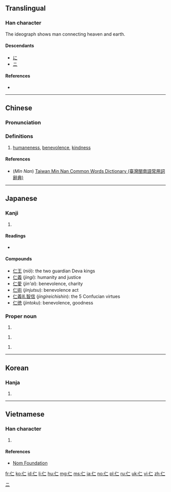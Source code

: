 {{also|忈}}
==Translingual==

===Han character===
{{Han char|rn=9|rad=人|as=02|sn=4|four=21210|canj=OMM|ids=⿰亻二}}

The ideograph shows man connecting heaven and earth.

====Descendants====
* [[に]]
* [[ニ]]

====References====
* {{Han ref|kx=0091.070|dkj=00349|dj=0193.010|hdz=10107.010|uh=4EC1|ud=20161|bh=A4AF|bd=42159}}

----

==Chinese==
{{zh-forms}}

===Pronunciation===
{{zh-pron
|m=rén
|c=jan4
|h=
|mn=jîn/lîn
|w=
|mc=y
|oc=y
|ma=
|cat=n
}}

===Definitions===
# [[humaneness]], [[benevolence]], [[kindness]]

====References====
* (''Min Nan'') [http://twblg.dict.edu.tw/holodict_new/result_detail.jsp?n_no=577&curpage=1&sample=%E4%BB%81&radiobutton=1&querytarget=1&limit=20&pagenum=2&rowcount=31 Taiwan Min Nan Common Words Dictionary (臺灣閩南語常用詞辭典)]

----

==Japanese==

===Kanji===
{{ja-kanji|grade=6|rs=人02}}

# {{defn|lang=ja|sort=人02}}

====Readings====
* {{ja-readings|goon=[[に]] (''ni''), [[にん]] (''nin'')|kanon=[[じん]] (''jin'')|nanori=[[きみ]] (''kimi''), [[く]] (''ku''), [[さと]] (''sato''), [[しのぶ]] (''shinobu''), [[じ]] (''ji''), [[と]] (''to''), [[のり]] (''nori''), [[ひと]] (''hito''), [[ひとし]] (''hitoshi''), [[ひろ]] (''hiro''), [[ひろし]] (''hiroshi''), [[まこと]] (''makoto''), [[まさ]] (''masa''), [[まさし]] (''masashi''), [[やす]] (''yasu''), [[よし]] (''yoshi'')}}

====Compounds====
* [[仁王]] (''niō''): the two guardian Deva kings
* [[仁義]] (''jingi''): humanity and justice
* [[仁愛]] (''jin'ai''): benevolence, charity
* [[仁術]] (''jinjutsu''): benevolence act
* [[仁義礼智信]] (''jingireichishin''): the 5 Confucian virtues
* [[仁徳]] (''jintoku''): benevolence, goodness

===Proper noun===
{{ja-pos|ひとし|proper}}

# {{given name|male|lang=ja}}

{{ja-pos|じん|proper}}

# {{given name|male|lang=ja}}

{{ja-pos|まさし|proper}}

# {{given name|male|lang=ja}}

[[Category:Han characters from which katakana were derived|ニ]]

----

==Korean==

===Hanja===
{{ko-hanja|hangeul=인|rv=in|mr=in}}

# {{defn|lang=ko|sort=人02}}

----

==Vietnamese==

===Han character===
{{vi-hantu|[[nhân]], [[nhơn]]|rs=人02}}

# {{defn|lang=vi|sort=人02}}

====References====
* [http://nomfoundation.org/common/nom_details.php?codepoint=4ec1 Nom Foundation]

[[fr:仁]]
[[ko:仁]]
[[id:仁]]
[[li:仁]]
[[hu:仁]]
[[mg:仁]]
[[ms:仁]]
[[ja:仁]]
[[no:仁]]
[[pl:仁]]
[[ru:仁]]
[[uk:仁]]
[[vi:仁]]
[[zh:仁]]